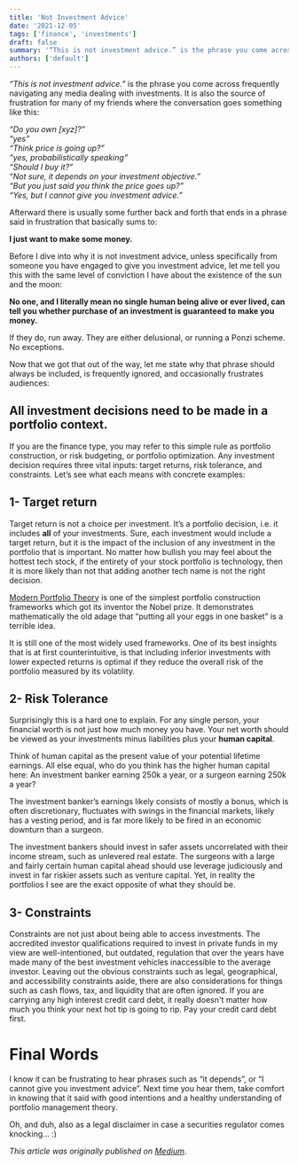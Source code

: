 ```yaml
---
title: 'Not Investment Advice'
date: '2021-12-05'
tags: ['finance', 'investments']
draft: false
summary: '“This is not investment advice.” is the phrase you come across frequently navigating any media dealing with investments.'
authors: ['default']
---
```


*“This is not investment advice.”* is the phrase you come across frequently navigating any media dealing with
investments. It is also the source of frustration for many of my friends where the conversation goes something like
this:

_“Do you own [xyz]?”_\
_“yes”_\
_“Think price is going up?”_\
_“yes, probabilistically speaking”_\
_“Should I buy it?”_\
_“Not sure, it depends on your investment objective.”_\
_“But you just said you think the price goes up?”_\
_“Yes, but I cannot give you investment advice.”_

Afterward there is usually some further back and forth that ends in a phrase said in frustration that basically sums to:

**I just want to make some money.**

Before I dive into why it is not investment advice, unless specifically from someone you have engaged to give you investment
advice, let me tell you this with the same level of conviction I have about the existence of the sun and the moon:

**No one, and I literally mean no single human being alive or ever lived, can tell you whether purchase of an
investment is guaranteed to make you money.**

If they do, run away. They are either delusional, or running a Ponzi scheme. No exceptions.

Now that we got that out of the way, let me state why that phrase should always be included, is frequently ignored,
and occasionally frustrates audiences:
## All investment decisions need to be made in a portfolio context.
If you are the finance type, you may refer to this simple rule as portfolio construction, or risk budgeting, or
portfolio optimization. Any investment decision requires three vital inputs: target returns, risk tolerance, and
constraints. Let’s see what each means with concrete examples:

## 1- Target return

Target return is not a choice per investment. It’s a portfolio decision, i.e. it includes **all** of your investments.
Sure, each investment would include a target return, but it is the impact of the inclusion of any investment in the
portfolio that is important. No matter how bullish you may feel about the hottest tech stock, if the entirety of your stock portfolio is technology, then it is more likely than not that adding another tech name is not the right decision.

[Modern Portfolio Theory](https://en.wikipedia.org/wiki/Modern_portfolio_theory) is one of the simplest portfolio
construction frameworks which got its inventor the Nobel prize. It demonstrates mathematically the old adage that
“putting all your eggs in one basket” is a terrible idea.

It is still one of the most widely used frameworks. One of its best insights that is at first counterintuitive,
is that including inferior investments with lower expected returns is optimal if they reduce the overall risk of the portfolio measured by its volatility.

## 2- Risk Tolerance

Surprisingly this is a hard one to explain. For any single person, your financial worth is not just how much money
you have. Your net worth should be viewed as your investments minus liabilities plus your **human capital**.

Think of human capital as the present value of your potential lifetime earnings. All else equal, who do you think
has the higher human capital here: An investment banker earning 250k a year, or a surgeon earning 250k a year?

The investment banker’s earnings likely consists of mostly a bonus, which is often discretionary, fluctuates with
swings in the financial markets, likely has a vesting period, and is far more likely to be fired in an economic
downturn than a surgeon.

The investment bankers should invest in safer assets uncorrelated with their income stream, such as unlevered real
estate. The surgeons with a large and fairly certain human capital ahead should use leverage judiciously and invest
in far riskier assets such as venture capital. Yet, in reality the portfolios I see are the exact opposite of what they should be.

## 3- Constraints

Constraints are not just about being able to access investments. The accredited investor qualifications required to
invest in private funds in my view are well-intentioned, but outdated, regulation that over the years have made
many of the best investment vehicles inaccessible to the average investor. Leaving out the obvious constraints such as legal,
geographical, and accessibility constraints aside, there are also considerations for things such as cash flows, tax,
and liquidity that are often ignored. If you are carrying any high interest credit card debt, it really doesn't
matter how much you think your next hot tip is going to rip. Pay your credit card debt first.

# Final Words

I know it can be frustrating to hear phrases such as “it depends”, or “I cannot give you investment advice”.
Next time you hear them, take comfort in knowing that it said with good intentions and a healthy understanding of
portfolio management theory.

Oh, and duh, also as a legal disclaimer in case a securities regulator comes knocking… :)

_This article was originally published on [Medium](https://kavehtehrani.medium.com/not-investment-advice-1a37d8810221)_.


